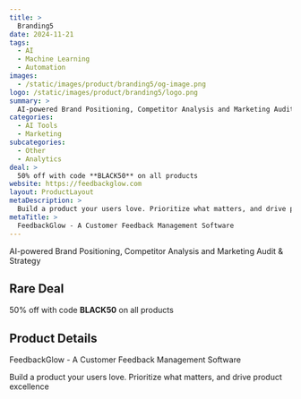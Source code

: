 ```yaml
---
title: >
  Branding5
date: 2024-11-21
tags:
  - AI
  - Machine Learning
  - Automation
images:
  - /static/images/product/branding5/og-image.png
logo: /static/images/product/branding5/logo.png
summary: >
  AI-powered Brand Positioning, Competitor Analysis and Marketing Audit & Strategy
categories:
  - AI Tools
  - Marketing
subcategories:
  - Other
  - Analytics
deal: >
  50% off with code **BLACK50** on all products
website: https://feedbackglow.com
layout: ProductLayout
metaDescription: >
  Build a product your users love. Prioritize what matters, and drive product excellence
metaTitle: >
  FeedbackGlow - A Customer Feedback Management Software
---
```

AI-powered Brand Positioning, Competitor Analysis and Marketing Audit & Strategy

## Rare Deal

50% off with code **BLACK50** on all products

## Product Details
FeedbackGlow - A Customer Feedback Management Software

Build a product your users love. Prioritize what matters, and drive product excellence
